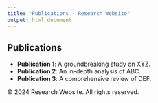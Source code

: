 ```yaml
---
title: "Publications - Research Website"
output: html_document
---
```




<main>
<section id="publications">
  <h2>Publications</h2>
  <ul>
    <li><strong>Publication 1</strong>: A groundbreaking study on XYZ.</li>
    <li><strong>Publication 2</strong>: An in-depth analysis of ABC.</li>
    <li><strong>Publication 3</strong>: A comprehensive review of DEF.</li>
  </ul>
</section>
</main>

<footer>
  <p>&copy; 2024 Research Website. All rights reserved.</p>
</footer>


